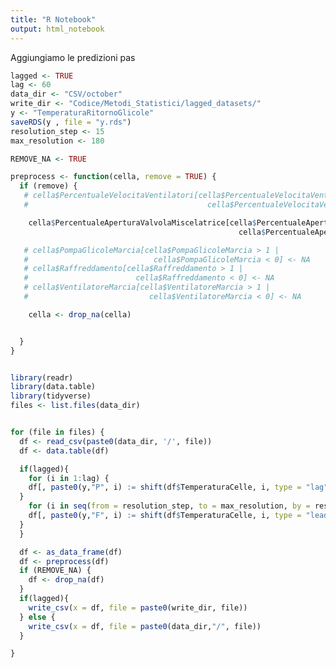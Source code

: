 ```yaml
---
title: "R Notebook"
output: html_notebook
---
```


Aggiungiamo le predizioni pas
```r
lagged <- TRUE
lag <- 60
data_dir <- "CSV/october"
write_dir <- "Codice/Metodi_Statistici/lagged_datasets/"
y <- "TemperaturaRitornoGlicole"
saveRDS(y , file = "y.rds")
resolution_step <- 15
max_resolution <- 180

REMOVE_NA <- TRUE

preprocess <- function(cella, remove = TRUE) {
  if (remove) {
   # cella$PercentualeVelocitaVentilatori[cella$PercentualeVelocitaVentilatori > 100 |
   #                                        cella$PercentualeVelocitaVentilatori < 0] <- NA

    cella$PercentualeAperturaValvolaMiscelatrice[cella$PercentualeAperturaValvolaMiscelatrice > 100 |
                                                   cella$PercentualeAperturaValvolaMiscelatrice < 0] <- NA

   # cella$PompaGlicoleMarcia[cella$PompaGlicoleMarcia > 1 |
   #                            cella$PompaGlicoleMarcia < 0] <- NA
   # cella$Raffreddamento[cella$Raffreddamento > 1 |
   #                        cella$Raffreddamento < 0] <- NA
   # cella$VentilatoreMarcia[cella$VentilatoreMarcia > 1 |
   #                           cella$VentilatoreMarcia < 0] <- NA

    cella <- drop_na(cella)


  }
}


library(readr)
library(data.table)
library(tidyverse)
files <- list.files(data_dir)


for (file in files) {
  df <- read_csv(paste0(data_dir, '/', file))
  df <- data.table(df)

  if(lagged){
    for (i in 1:lag) {
    df[, paste0(y,"P", i) := shift(df$TemperaturaCelle, i, type = "lag")]
  }
    for (i in seq(from = resolution_step, to = max_resolution, by = resolution_step)) {
    df[, paste0(y,"F", i) := shift(df$TemperaturaCelle, i, type = "lead")]
  }
  }

  df <- as_data_frame(df)
  df <- preprocess(df)
  if (REMOVE_NA) {
    df <- drop_na(df)
  }
  if(lagged){
    write_csv(x = df, file = paste0(write_dir, file))
  } else {
    write_csv(x = df, file = paste0(data_dir,"/", file))
  }

}



```


